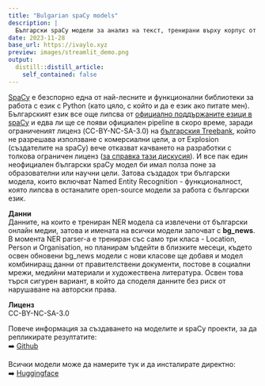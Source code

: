```yaml
---
title: "Bulgarian spaCy models"
description: |
  Български spaCy модели за анализ на текст, тренирани върху корпус от медийни текстове - токенизация, лематизация, разпознаване на части на речта (POS tagger), граматичен, морфологичен и синтактичен анализ, Named Entity Recognition (NER)
date: 2023-11-28
base_url: https://ivaylo.xyz
preview: images/streamlit_demo.png
output:
  distill::distill_article:
    self_contained: false
---
```


[SpaCy](https://spacy.io) е безспорно една от най-лесните и функционални библиотеки за работа с език с Python (като цяло, с който и да е език ако питате мен). Българският език все още липсва от [официално поддържаните езици в spaCy](https://spacy.io/models) и едва ли ще се появи официален pipeline в скоро време, заради ограниченият лиценз (CC-BY-NC-SA-3.0) на [българския Treebank](https://universaldependencies.org/treebanks/bg_btb/index.html), който не разрешава използване с комерсиални цели, а от Explosion (създателите на spaCy) вече отказват качването на разработки с толкова ограничен лиценз ([за справка тази дискусия](https://github.com/explosion/spaCy/discussions/11957)). И все пак един неофициален български spaCy модел би имал полза поне за образователни или научни цели. Затова създадох три български модела, които включват Named Entity Recognition - функционалност, която липсва в останалите open-source модели за работа с български език.

**Данни**\
Данните, на които е трениран NER модела са извлечени от български онлайн медии, затова и имената на всички модели започват с **bg_news**. В момента NER parser-a е трениран със само три класа - Location, Person и Organisation, но планирам ъпдейти в близките месеци, където освен обновени bg_news модели с нови класове ще добавя и модел комбиниращ данни от правителствени документи, постове в социални мрежи, медийни материали и художествена литература. Освен това търся сигурен вариант, в който да споделя данните без риск от нарушаване на авторски права.

**Лиценз\
**CC-BY-NC-SA-3.0

Повече информация за създаването на моделите и spaCy проекти, за да репликирате резултатите:\
➡️ [Github](https://github.com/sakelariev/bulgarian-spacy-models)

Всички модели може да намерите тук и да инсталирате директно:\
➡️ [Huggingface](https://huggingface.co/sakelariev)
